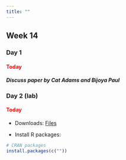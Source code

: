 ```yaml
---
title: ""
---
```


## Week 14

### Day 1

#### [Today]{style="color:red;"}

##### Discuss paper by Cat Adams and Bijoya Paul


### Day 2 (lab)

#### [Today]{style="color:red;"}

-   Downloads: <a href="/classfiles/community/comm.files.zip">Files</a>

-   Install R packages:

```r
# CRAN packages
install.packages(c(""))
```


